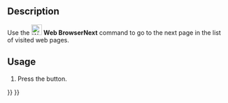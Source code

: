<languages/>

{{Docnav
|[[Web_BrowserBack|BrowserBack]]
|[[Web_BrowserRefresh|BrowserRefresh]]
|[[Web_Workbench|Web]]
|IconL=Web_BrowserBack.svg
|IconR=Web_BrowserRefresh.svg
|IconC=Workbench_Web.svg
}}

{{GuiCommand
|Name=Web BrowserNext
|MenuLocation=
|Workbenches=[[Web_Workbench|Web]], [[Start_Workbench|Start]]
|SeeAlso=
}}

==Description==

Use the [[Image:Web_BrowserNext.svg|24px]] '''Web BrowserNext''' command to go to the next page in the list of visited web pages.

==Usage==

# Press the {{Button|[[Image:Web_BrowserNext.svg|16px]] [[Web_BrowserNext|Next page]]}} button.


{{Docnav
|[[Web_BrowserBack|BrowserBack]]
|[[Web_BrowserRefresh|BrowserRefresh]]
|[[Web_Workbench|Web]]
|IconL=Web_BrowserBack.svg
|IconR=Web_BrowserRefresh.svg
|IconC=Workbench_Web.svg
}}

{{Web Tools navi{{#translation:}}}}
{{Userdocnavi{{#translation:}}}}
